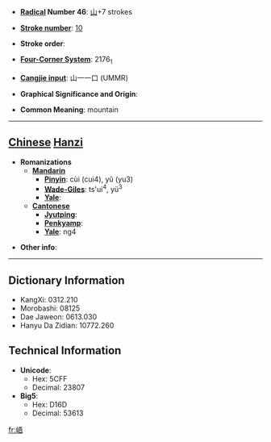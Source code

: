 * '''[[Wiktionary:Chinese radical index| Radical]] Number 46''': [[Wiktionary:Chinese radical index 山|山]]+7 strokes

* '''[[Wiktionary:Chinese total strokes index|Stroke number]]''': [[Wiktionary:Chinese total strokes index 10|10]]

* '''Stroke order''': 

* '''[[Wiktionary:Chinese four corner index|Four-Corner System]]''': 2176<sub>1</sub>

* '''[[Wiktionary:Chinese Cangjie index|Cangjie input]]''': 山一一口 (UMMR)

* '''Graphical Significance and Origin''': 

* '''Common Meaning''': mountain

----

== [[Chinese]] [[Hanzi]] ==

* '''Romanizations'''
** '''[[Mandarin]]'''
*** '''[[Pinyin]]''': cùi (cui4), yǔ (yu3)
*** '''[[Wade-Giles]]''': ts'ui<sup>4</sup>, yü<sup>3</sup>
*** '''[[Yale]]''': 
** '''[[Cantonese]]'''
*** '''[[Jyutping]]''':
*** '''[[Penkyamp]]''': 
*** '''[[Yale]]''': ng4

* '''Other info''': 

----

== Dictionary Information ==

* KangXi: 0312.210
* Morobashi: 08125
* Dae Jaweon: 0613.030
* Hanyu Da Zidian: 10772.260

== Technical Information ==

* '''Unicode''':
** Hex: 5CFF
** Decimal: 23807
* '''Big5''':
** Hex: D16D
** Decimal: 53613

[[fr:峿]]